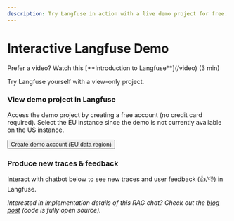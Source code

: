 ```yaml
---
description: Try Langfuse in action with a live demo project for free. Interact with the chatbot to see new traces and user feedback (👍/👎) in Langfuse. No credit card required.
---
```


# Interactive Langfuse Demo


<Callout type="info">
  Prefer a video? Watch this [**Introduction to Langfuse**](/video) (3 min)
</Callout>

Try Langfuse yourself with a view-only project.

<Steps>

### View demo project in Langfuse

Access the demo project by creating a free account (no credit card required). Select the EU instance since the demo is not currently available on the US instance.

<Button asChild className="mt-3" variant="cta">
  <a
    href="https://cloud.langfuse.com/project/clkpwwm0m000gmm094odg11gi"
    target="_blank"
    rel="noopener"
  >
    Create demo account (EU data region)
  </a>
</Button>

### Produce new traces & feedback

Interact with chatbot below to see new traces and user feedback (👍/👎) in Langfuse.


<div className="p-2 rounded mt-8 bg-gradient-to-tr from-green-300 via-blue-500 to-purple-600">
  <Chat className="h-[40rem] my-0 bg-background/90" />
</div>

_Interested in implementation details of this RAG chat? Check out the [blog post](/blog/qa-chatbot-for-langfuse-docs) (code is fully open source)._

</Steps>
